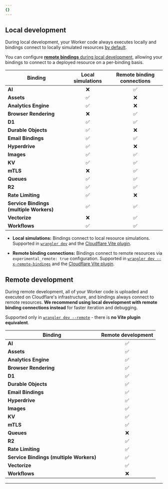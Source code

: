 ```yaml
---
{}
---
```


## Local development

During local development, your Worker code always executes locally and bindings connect to locally simulated resources [by default](/workers/development-testing/#remote-bindings).

You can configure [**remote bindings** during local development](/workers/development-testing/#remote-bindings), allowing your bindings to connect to a deployed resource on a per-binding basis.

| Binding                                 | Local simulations | Remote binding connections |
| --------------------------------------- | :---------------: | :------------------------: |
| **AI**                                  |        ❌         |             ✅             |
| **Assets**                              |        ✅         |             ❌             |
| **Analytics Engine**                    |        ✅         |             ❌             |
| **Browser Rendering**                   |        ❌         |             ✅             |
| **D1**                                  |        ✅         |             ✅             |
| **Durable Objects**                     |        ✅         |             ❌             |
| **Email Bindings**                      |        ✅         |             ✅             |
| **Hyperdrive**                          |        ✅         |             ❌             |
| **Images**                              |        ✅         |             ✅             |
| **KV**                                  |        ✅         |             ✅             |
| **mTLS**                                |        ❌         |             ✅             |
| **Queues**                              |        ✅         |             ✅             |
| **R2**                                  |        ✅         |             ✅             |
| **Rate Limiting**                       |        ✅         |             ❌             |
| **Service Bindings (multiple Workers)** |        ✅         |             ✅             |
| **Vectorize**                           |        ❌         |             ✅             |
| **Workflows**                           |        ✅         |             ✅             |

- **Local simulations:** Bindings connect to local resource simulations. Supported in [`wrangler dev`](/workers/wrangler/commands/#dev) and the [Cloudflare Vite plugin](/workers/vite-plugin/).

- **Remote binding connections:** Bindings connect to remote resources via `experimental_remote: true` configuration. Supported in [`wrangler dev --x-remote-bindings`](/workers/development-testing/#using-wrangler-with-remote-bindings) and the [Cloudflare Vite plugin](/workers/development-testing/#using-vite-with-remote-bindings).

## Remote development

During remote development, all of your Worker code is uploaded and executed on Cloudflare's infrastructure, and bindings always connect to remote resources. **We recommend using local development with remote binding connections instead** for faster iteration and debugging.

Supported only in [`wrangler dev --remote`](/workers/wrangler/commands/#dev) - there is **no Vite plugin equivalent**.

| Binding                                 | Remote development |
| --------------------------------------- | :----------------: |
| **AI**                                  |         ✅         |
| **Assets**                              |         ✅         |
| **Analytics Engine**                    |         ✅         |
| **Browser Rendering**                   |         ✅         |
| **D1**                                  |         ✅         |
| **Durable Objects**                     |         ✅         |
| **Email Bindings**                      |         ✅         |
| **Hyperdrive**                          |         ✅         |
| **Images**                              |         ✅         |
| **KV**                                  |         ✅         |
| **mTLS**                                |         ✅         |
| **Queues**                              |         ❌         |
| **R2**                                  |         ✅         |
| **Rate Limiting**                       |         ✅         |
| **Service Bindings (multiple Workers)** |         ✅         |
| **Vectorize**                           |         ✅         |
| **Workflows**                           |         ❌         |

---
